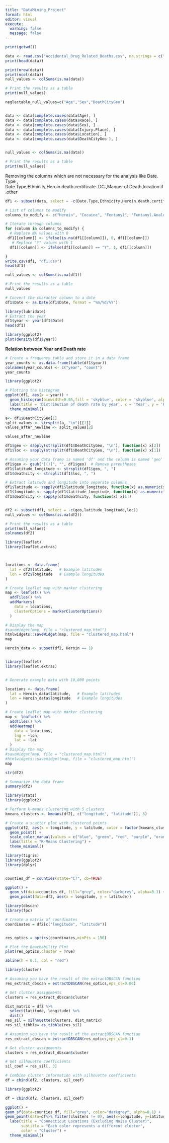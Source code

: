 ---
title: "DataMining_Project"
format: html
editor: visual
execute:
  warning: false
  message: false
---

```{r}
print(getwd())
```

```{r}
data <- read.csv("Accidental_Drug_Related_Deaths.csv", na.strings = c("", "NA", "N/A"))
print(head(data))
```

```{r}
print(nrow(data))
print(ncol(data))
null_values <- colSums(is.na(data))

# Print the results as a table
print(null_values)

```

```{r}

neglectable_null_values=c("Age","Sex","DeathCityGeo")


data <- data[complete.cases(data$Age), ]
data <- data[complete.cases(data$Race), ]
data <- data[complete.cases(data$Sex), ]
data <- data[complete.cases(data$Injury.Place), ]
data <- data[complete.cases(data$Location), ]
data <- data[complete.cases(data$DeathCityGeo ), ]


null_values <- colSums(is.na(data))

# Print the results as a table
print(null_values)
```

Removing the columns which are not necessary for the analysis like Date. Type , Date.Type,Ethnicity,Heroin.death.certificate..DC.,Manner.of.Death,location.if.other

```{r}

df1 <- subset(data, select = -c(Date.Type,Ethnicity,Heroin.death.certificate..DC.,Manner.of.Death,Location.if.Other,Injury.County,Other.Significant.Conditions,InjuryCityGeo,Injury.City,Injury.State,Residence.City,Residence.County,Residence.State,Death.County,Death.State,Description.of.Injury,Death.City,ResidenceCityGeo))


```

```{r}

# List of columns to modify
columns_to_modify <- c("Heroin", "Cocaine", "Fentanyl", "Fentanyl.Analogue","Oxycodone", "Oxymorphone", "Ethanol", "Hydrocodone","Benzodiazepine", "Methadone", "Meth.Amphetamine", "Amphet", "Tramad", "Hydromorphone","Morphine..Not.Heroin.","Xylazine","Gabapentin","Opiate.NOS","Heroin.Morph.Codeine","Other.Opioid","Any.Opioid","Other")

# Iterate through columns
for (column in columns_to_modify) {
  # Replace NA values with 0
 df1[[column]] <- ifelse(is.na(df1[[column]]), 0, df1[[column]])
   # Replace "Y" values with 1
  df1[[column]] <- ifelse(df1[[column]] == "Y", 1, df1[[column]])

}
write.csv(df1, "df1.csv")
head(df1)

```

```{r}
null_values <- colSums(is.na(df1))

# Print the results as a table
null_values
```

```{r}

# Convert the character column to a date
df1$Date <- as.Date(df1$Date, format = "%m/%d/%Y")


```

```{r}
library(lubridate)
# Extract the year
df1$year <- year(df1$Date)
head(df1)
```

```{r}
library(ggplot2)
plot(density(df1$year))
```

**Relation between Year and Death rate**

```{r}
# Create a frequency table and store it in a data frame
year_counts <- as.data.frame(table(df1$year))
colnames(year_counts) <- c("year", "count")
year_counts

library(ggplot2)

# Plotting the histogram
ggplot(df1, aes(x = year)) +
  geom_histogram(binwidth=0.95,fill = 'skyblue', color = 'skyblue', alpha = 0.7) +
  labs(title = 'Distribution of death rate by year', x = 'Year', y = 'Frequency') +
  theme_minimal()


```

```{r}

a<- df1$DeathCityGeo[1]
split_values <- strsplit(a, "\n")[[1]]
values_after_newline <- split_values[2]

values_after_newline
```

```{r}
df1$geo <- sapply(strsplit(df1$DeathCityGeo, "\n"), function(x) x[2])
df1$loc <- sapply(strsplit(df1$DeathCityGeo, "\n"), function(x) x[1])

```

```{r}
# Assuming your data frame is named 'df' and the column is named 'geo'
df1$geo <- gsub("[()]", "", df1$geo)  # Remove parentheses
df1$latitude_longitude <- strsplit(df1$geo, ", ")
df1$deathcity <- strsplit(df1$loc, ", ")

# Extract latitude and longitude into separate columns
df1$latitude <- sapply(df1$latitude_longitude, function(x) as.numeric(x[1]))
df1$longitude <- sapply(df1$latitude_longitude, function(x) as.numeric(x[2]))
df1$deathcity <- sapply(df1$deathcity, function(x) x[1])



```

```{r}
df2 <- subset(df1, select = -c(geo,latitude_longitude,loc))
null_values <- colSums(is.na(df2))

# Print the results as a table
print(null_values)
colnames(df2)
```

```{r}


library(leaflet)
library(leaflet.extras)



locations <- data.frame(
  lat = df2$latitude,   # Example latitudes
  lon = df2$longitude   # Example longitudes
)

# Create leaflet map with marker clustering
map <- leaflet() %>%
  addTiles() %>%
  addMarkers(
    data = locations,
    clusterOptions = markerClusterOptions()
  )

# Display the map
#saveWidget(map, file = "clustered_map.html")
htmlwidgets::saveWidget(map, file = "clustered_map.html")
map
```

```{r}
Heroin_data <- subset(df2, Heroin == 1)


library(leaflet)
library(leaflet.extras)


# Generate example data with 10,000 points

locations <- data.frame(
  lat = Heroin_data$latitude,   # Example latitudes
  lon = Heroin_data$longitude   # Example longitudes
)

# Create leaflet map with marker clustering
map <- leaflet() %>%
  addTiles() %>%
  addHeatmap(
    data = locations,
    lng = ~lon,
    lat = ~lat
  )
# Display the map
#saveWidget(map, file = "clustered_map.html")
#htmlwidgets::saveWidget(map, file = "clustered_map.html")
map
```

```{r}
str(df2)

# Summarize the data frame
summary(df2)
```

```{r}


library(stats)
library(ggplot2)

# Perform k-means clustering with 5 clusters
kmeans_clusters <- kmeans(df2[, c("longitude", "latitude")], 3)

# Create a scatter plot with clustered points
ggplot(df2, aes(x = longitude, y = latitude, color = factor(kmeans_clusters$cluster))) +
  geom_point() +
  scale_color_manual(values = c("blue", "green", "red", "purple", "orange")) +
  labs(title = "K-Means Clustering") +
  theme_minimal()
```

```{r}
library(tigris)
library(ggplot2)
library(dplyr)


counties_df = counties(state="CT", cb=TRUE)

ggplot() +
  geom_sf(data=counties_df, fill="grey", color="darkgrey", alpha=0.1) +
  geom_point(data=df2, aes(x = longitude, y = latitude))

```

```{r}
library(dbscan)
library(fpc)

# Create a matrix of coordinates
coordinates = df2[c("longitude", "latitude")]


res_optics = optics(coordinates,minPts = 150)

# Plot the Reachability Plot
plot(res_optics,cluster = True)

abline(h = 0.1, col = "red")
```

```{r}
library(cluster)

# Assuming you have the result of the extractDBSCAN function
res_extract_dbscan = extractDBSCAN(res_optics,eps_cl=0.06)

# Get cluster assignments
clusters = res_extract_dbscan$cluster

dist_matrix = df2 %>%
  select(latitude, longitude) %>%
  dist()
res_sil = silhouette(clusters, dist_matrix)
res_sil_tibble= as_tibble(res_sil)
```

```{r}
# Assuming you have the result of the extractDBSCAN function
res_extract_dbscan = extractDBSCAN(res_optics,eps_cl=0.1)

# Get cluster assignments
clusters = res_extract_dbscan$cluster

# Get silhouette coefficients
sil_coef = res_sil[, 3]

# Combine cluster information with silhouette coefficients
df = cbind(df2, clusters, sil_coef)

library(ggplot2)

df = cbind(df2, clusters, sil_coef)

ggplot() +
geom_sf(data=counties_df, fill="grey", color="darkgrey", alpha=0.1) +
geom_point(data=df%>% filter(clusters != 0), aes(x=longitude, y=latitude, color = factor(clusters)))  +
  labs(title = "Connecticut Locations (Excluding Noise Cluster)",
       subtitle = "Each color represents a different cluster",
       color = "Cluster") + 
  theme_minimal()
```
